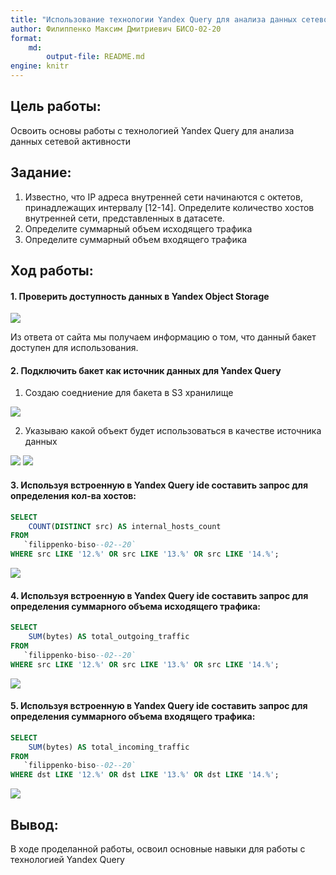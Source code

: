 ```yaml
---
title: "Использование технологии Yandex Query для анализа данных сетевой активности"
author: Филиппенко Максим Дмитриевич БИСО-02-20
format: 
    md:
        output-file: README.md
engine: knitr
---
```


## Цель работы: 

Освоить основы работы с технологией Yandex Query для анализа
данных сетевой активности

## Задание: 

1. Известно, что IP адреса внутренней сети начинаются с октетов, принадлежащих
интервалу [12-14]. Определите количество хостов внутренней сети,
представленных в датасете.
2. Определите суммарный объем исходящего трафика
3. Определите суммарный объем входящего трафика

## Ход работы:

#### 1. Проверить доступность данных в Yandex Object Storage

![](./img/1.png)

Из ответа от сайта мы получаем информацию о том, что данный бакет доступен для использования.

 
#### 2. Подключить бакет как источник данных для Yandex Query

1. Создаю соедниение для бакета в S3 хранилище

![](./img/2.png)

2. Указываю какой объект будет использоваться в качестве источника данных

![](./img/3.png)
![](./img/4.png)

#### 3. Используя встроенную в Yandex Query ide составить запрос для определения кол-ва хостов:

```sql
SELECT 
    COUNT(DISTINCT src) AS internal_hosts_count
FROM
   `filippenko-biso--02--20`
WHERE src LIKE '12.%' OR src LIKE '13.%' OR src LIKE '14.%';
```

![](./img/5.png)

#### 4. Используя встроенную в Yandex Query ide составить запрос для определения суммарного объема исходящего трафика:

```sql
SELECT 
    SUM(bytes) AS total_outgoing_traffic
FROM
   `filippenko-biso--02--20`
WHERE src LIKE '12.%' OR src LIKE '13.%' OR src LIKE '14.%';
```

![](./img/6.png)

#### 5. Используя встроенную в Yandex Query ide составить запрос для определения суммарного объема входящего трафика:

```sql
SELECT 
    SUM(bytes) AS total_incoming_traffic
FROM
   `filippenko-biso--02--20`
WHERE dst LIKE '12.%' OR dst LIKE '13.%' OR dst LIKE '14.%';
```

![](./img/7.png)

## Вывод:

В ходе проделанной работы, освоил основные навыки для работы с технологией Yandex Query